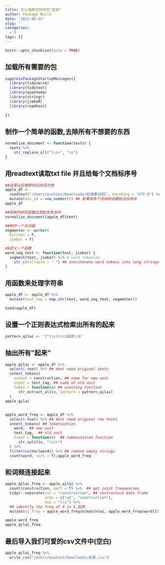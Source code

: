 ```yaml
---
title: 怎么抽取文档中的"起来"
author: Package Build
date: '2022-06-15'
slug: ''
categories:
  - R
tags: []
---
```


```r
knitr::opts_chunk$set(echo = TRUE)
```

## 加载所有需要的包

```r
suppressPackageStartupMessages({
  library(tidyverse)
  library(tidytext)
  library(quanteda)
  library(stringr)
  library(jiebaR)
  library(readtext)
  
})
```

## 制作一个简单的函数,去除所有不想要的东西

```r
normalize_document <- function(texts) {
  texts %>%
    str_replace_all("\\s+", "\n")
}
```

## 用readtext读取txt file 并且给每个文档标序号
```r
##这里以红楼梦的后28回为例
apple_df <-
  readtext("/Users/oushiei/Downloads/紅楼夢28回", encoding = "UTF-8") %>% ## 
  mutate(doc_id = row_number()) ## 如果有多个文档的话要标注出序号
apple_df
```
```r
##将制作好的函数应用到文本当中
normalize_document(apple_df$text)
```

```r
##制作一个分词器
segmenter <- worker(
  bylines = F,
  symbol = T)

##定义一个函数
word_seg_text <- function(text, jiebar) {
  segment(text, jiebar) %>% # word tokenize
    str_c(collapse = " ") ## concatenate word tokens into long strings
}
```

## 用函数来处理字符串

```r
apple_df <- apple_df %>%
  mutate(text_tag = map_chr(text, word_seg_text, segmenter))

head(apple_df)
```


## 设置一个正则表达式检索出所有的起来

```r
pattern_qilai <- "[^\\s]+\\s起来\\b"
```

## 抽出所有"起来"

```r
apple_qilai <- apple_df %>%
  select(-text) %>% ## dont need original texts
  unnest_tokens(
    output = construction, ## name for new unit
    input = text_tag, ## name of old unit
    token = function(x) ## unesting function
      str_extract_all(x, pattern = pattern_qilai)
  )
apple_qilai
```

##

```r
apple_word_freq <- apple_df %>%
  select(-text) %>% ## dont need original raw texts
  unnest_tokens( ## tokenization
    word,  ## new unit
    text_tag,  ## old unit
    token = function(x)  ## tokenization function
      str_split(x, "\\s+")
  ) %>%
  filter(nzchar(word)) %>% ## remove empty strings
  count(word, sort = T);apple_word_freq 
```

## 和词频连接起来

```r
apple_qilai_freq <- apple_qilai %>%
  count(construction, sort = T) %>%  ## get joint frequencies
  tidyr::separate(col = "construction", ## restructure data frame
                  into = c("w1", "construction"),
                  sep = "\\s") %>%
  ## identify the freq of X in X_起來
  mutate(w1_freq = apple_word_freq$n[match(w1, apple_word_freq$word)])

apple_word_freq
apple_qilai_freq
```
## 最后导入我们可爱的csv文件中(空白)

```r
apple_qilai_freq %>%
  write_csv("/Users/oushiei/Downloads/起来.csv")
```

